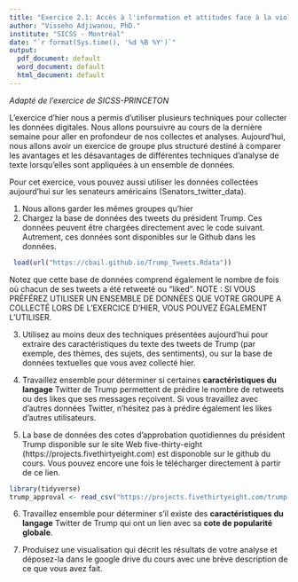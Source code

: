 ```yaml
---
title: "Exercice 2.1: Accès à l'information et attitudes face à la violence conjugale"
author: "Visseho Adjiwanou, PhD."
institute: "SICSS - Montréal"
date: "`r format(Sys.time(), '%d %B %Y')`"
output:
  pdf_document: default
  word_document: default
  html_document: default
---
```


*Adapté de l'exercice de SICSS-PRINCETON*

L'exercice d'hier nous a permis d'utiliser plusieurs techniques pour collecter les données digitales. Nous allons poursuivre au cours de la dernière semaine pour aller en profondeur de nos collectes et analyses. Aujourd'hui, nous allons avoir un exercice de groupe plus structuré destiné à comparer les avantages et les désavantages de différentes techniques d'analyse de texte lorsqu'elles sont appliquées à un ensemble de données.

Pour cet exercice, vous pouvez aussi utiliser les données collectées aujourd'hui sur les senateurs américains (Senators_twitter_data).

1.	Nous allons garder les mêmes groupes qu'hier
2.	Chargez la base de données des tweets du président Trump. Ces données peuvent être chargées directement avec le code suivant. Autrement, ces données sont disponibles sur le Github dans les données.

```r

 load(url("https://cbail.github.io/Trump_Tweets.Rdata"))

```

Notez que cette base de données comprend également le nombre de fois où chacun de ses tweets a été retweeté ou "liked". 
NOTE : SI VOUS PRÉFÉREZ UTILISER UN ENSEMBLE DE DONNÉES QUE VOTRE GROUPE A COLLECTÉ LORS DE L'EXERCICE D'HIER, VOUS POUVEZ ÉGALEMENT L'UTILISER. 

3.	Utilisez au moins deux des techniques présentées aujourd'hui pour extraire des caractéristiques du texte des tweets de Trump (par exemple, des thèmes, des sujets, des sentiments), ou sur la base de données textuelles que vous avez collecté hier.

4.	Travaillez ensemble pour déterminer si certaines **caractéristiques du langage** Twitter de Trump permettent de prédire le nombre de retweets ou des likes que ses messages reçoivent. Si vous travaillez avec d'autres données Twitter, n'hésitez pas à prédire également les likes d'autres utilisateurs.

5.	La base de données des cotes d'approbation quotidiennes du président Trump disponible sur le site Web five-thirty-eight (https://projects.fivethirtyeight.com) est disponoble sur le github du cours. Vous pouvez encore une fois le télécharger directement à partir de ce lien.

```r

library(tidyverse)
trump_approval <- read_csv("https://projects.fivethirtyeight.com/trump-approval-data/approval_topline.csv")

```

6.	Travaillez ensemble pour déterminer s'il existe des **caractéristiques du langage** Twitter de Trump qui ont un lien avec sa **cote de popularité globale**.

7.	Produisez une visualisation qui décrit les résultats de votre analyse et déposez-la dans le google drive du cours avec une brève description de ce que vous avez fait.
